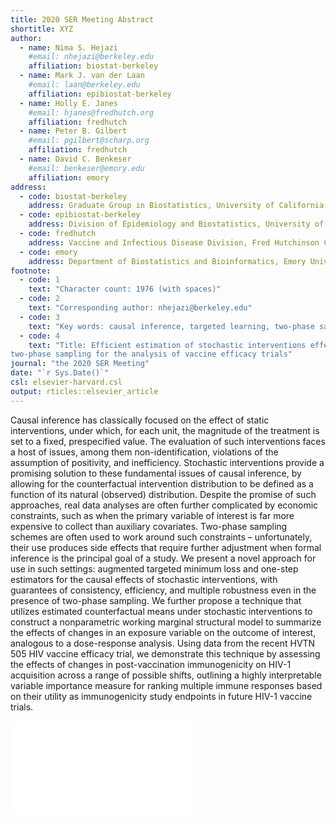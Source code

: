 ```yaml
---
title: 2020 SER Meeting Abstract
shortitle: XYZ
author:
  - name: Nima S. Hejazi
    #email: nhejazi@berkeley.edu
    affiliation: biostat-berkeley
  - name: Mark J. van der Laan
    #email: laan@berkeley.edu
    affiliation: epibiostat-berkeley
  - name: Holly E. Janes
    #email: hjanes@fredhutch.org
    affiliation: fredhutch
  - name: Peter B. Gilbert
    #email: pgilbert@scharp.org
    affiliation: fredhutch
  - name: David C. Benkeser
    #email: benkeser@emory.edu
    affiliation: emory
address:
  - code: biostat-berkeley
    address: Graduate Group in Biostatistics, University of California, Berkeley
  - code: epibiostat-berkeley
    address: Division of Epidemiology and Biostatistics, University of California, Berkeley
  - code: fredhutch
    address: Vaccine and Infectious Disease Division, Fred Hutchinson Cancer Research Center
  - code: emory
    address: Department of Biostatistics and Bioinformatics, Emory University
footnote:
  - code: 1
    text: "Character count: 1976 (with spaces)"
  - code: 2
    text: "Corresponding author: nhejazi@berkeley.edu"
  - code: 3
    text: "Key words: causal inference, targeted learning, two-phase sampling, stochastic intervention, vaccine efficacy"
  - code: 4
    text: "Title: Efficient estimation of stochastic interventions effects under
two-phase sampling for the analysis of vaccine efficacy trials"
journal: "the 2020 SER Meeting"
date: "`r Sys.Date()`"
csl: elsevier-harvard.csl
output: rticles::elsevier_article
---
```


Causal inference has classically focused on the effect of static interventions,
under which, for each unit, the magnitude of the treatment is set to a fixed,
prespecified value. The evaluation of such interventions faces a host of issues,
among them non-identification, violations of the assumption of positivity, and
inefficiency. Stochastic interventions provide a promising solution to these
fundamental issues of causal inference, by allowing for the counterfactual
intervention distribution to be defined as a function of its natural (observed)
distribution. Despite the promise of such approaches, real data analyses are
often further complicated by economic constraints, such as when the primary
variable of interest is far more expensive to collect than auxiliary covariates.
Two-phase sampling schemes are often used to work around such constraints --
unfortunately, their use produces side effects that require further adjustment
when formal inference is the principal goal of a study. We present a novel
approach for use in such settings: augmented targeted minimum loss and one-step
estimators for the causal effects of stochastic interventions, with guarantees
of consistency, efficiency, and multiple robustness even in the presence of
two-phase sampling. We further propose a technique that utilizes estimated
counterfactual means under stochastic interventions to construct a nonparametric
working marginal structural model to summarize the effects of changes in an
exposure variable on the outcome of interest, analogous to a dose-response
analysis. Using data from the recent HVTN 505 HIV vaccine efficacy trial, we
demonstrate this technique by assessing the effects of changes in
post-vaccination immunogenicity on HIV-1 acquisition across a range of
possible shifts, outlining a highly interpretable variable importance
measure for ranking multiple immune responses based on their utility as
immunogenicity study endpoints in future HIV-1 vaccine trials.

\newpage

![](./cd8_msm_tmle_summary.pdf)
